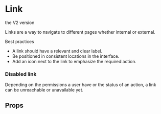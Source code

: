 


# Link

<DeprecationNotice href="/?path=/docs/design-system-components-v2-link--base">the V2 version</DeprecationNotice>

Links are a way to navigate to different pages whether internal or external.

Best practices

- A link should have a relevant and clear label.
- Be positioned in consistent locations in the interface.
- Add an icon next to the link to emphasize the required action.

<Meta of={LinkStories} />

<Canvas of={LinkStories.Base} />

### Disabled link

Depending on the permissions a user have or the status of an action, a link can be unreachable or unavailable yet.

## Props

<ArgsTable of={Link} />
